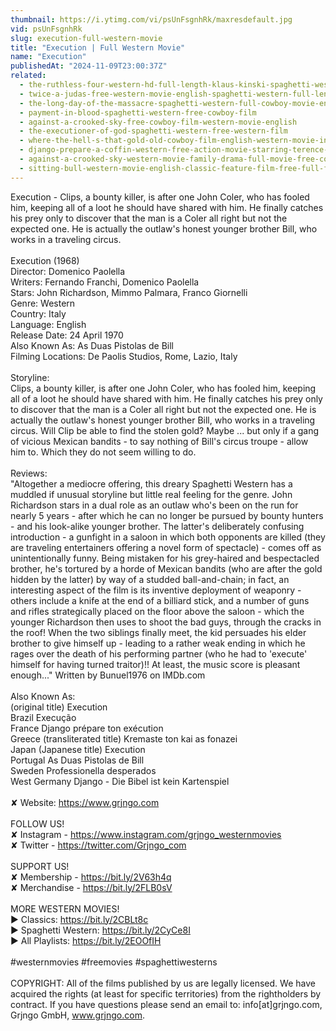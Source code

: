 ```yaml
---
thumbnail: https://i.ytimg.com/vi/psUnFsgnhRk/maxresdefault.jpg
vid: psUnFsgnhRk
slug: execution-full-western-movie
title: "Execution | Full Western Movie"
name: "Execution"
publishedAt: "2024-11-09T23:00:37Z"
related:
  - the-ruthless-four-western-hd-full-length-klaus-kinski-spaghetti-western-full-movie
  - twice-a-judas-free-western-movie-english-spaghetti-western-full-length
  - the-long-day-of-the-massacre-spaghetti-western-full-cowboy-movie-english-wild-west
  - payment-in-blood-spaghetti-western-free-cowboy-film
  - against-a-crooked-sky-free-cowboy-film-western-movie-english
  - the-executioner-of-god-spaghetti-western-free-western-film
  - where-the-hell-s-that-gold-old-cowboy-film-english-western-movie-in-full-length
  - django-prepare-a-coffin-western-free-action-movie-starring-terence-hill-full-cowboy-film
  - against-a-crooked-sky-western-movie-family-drama-full-movie-free-cowboy-film-free-movie
  - sitting-bull-western-movie-english-classic-feature-film-free-full-flick-free-western-movies
---
```


Execution - Clips, a bounty killer, is after one John Coler, who has fooled him, keeping all of a loot he should have shared with him. He finally catches his prey only to discover that the man is a Coler all right but not the expected one. He is actually the outlaw's honest younger brother Bill, who works in a traveling circus.<br />
<br />
Execution (1968)<br />
Director: Domenico Paolella<br />
Writers: Fernando Franchi, Domenico Paolella <br />
Stars: John Richardson, Mimmo Palmara, Franco Giornelli<br />
Genre: Western <br />
Country: Italy<br />
Language: English<br />
Release Date: 24 April 1970  <br />
Also Known As: As Duas Pistolas de Bill <br />
Filming Locations: De Paolis Studios, Rome, Lazio, Italy<br />
<br />
Storyline:<br />
Clips, a bounty killer, is after one John Coler, who has fooled him, keeping all of a loot he should have shared with him. He finally catches his prey only to discover that the man is a Coler all right but not the expected one. He is actually the outlaw's honest younger brother Bill, who works in a traveling circus. Will Clip be able to find the stolen gold? Maybe ... but only if a gang of vicious Mexican bandits - to say nothing of Bill's circus troupe - allow him to. Which they do not seem willing to do.<br />
<br />
Reviews:<br />
"Altogether a mediocre offering, this dreary Spaghetti Western has a muddled if unusual storyline but little real feeling for the genre. John Richardson stars in a dual role as an outlaw who's been on the run for nearly 5 years - after which he can no longer be pursued by bounty hunters - and his look-alike younger brother. The latter's deliberately confusing introduction - a gunfight in a saloon in which both opponents are killed (they are traveling entertainers offering a novel form of spectacle) - comes off as unintentionally funny. Being mistaken for his grey-haired and bespectacled brother, he's tortured by a horde of Mexican bandits (who are after the gold hidden by the latter) by way of a studded ball-and-chain; in fact, an interesting aspect of the film is its inventive deployment of weaponry - others include a knife at the end of a billiard stick, and a number of guns and rifles strategically placed on the floor above the saloon - which the younger Richardson then uses to shoot the bad guys, through the cracks in the roof! When the two siblings finally meet, the kid persuades his elder brother to give himself up - leading to a rather weak ending in which he rages over the death of his performing partner (who he had to 'execute' himself for having turned traitor)!! At least, the music score is pleasant enough..." Written by Bunuel1976 on IMDb.com <br />
<br />
Also Known As: <br />
(original title) Execution<br />
Brazil Execução<br />
France Django prépare ton exécution<br />
Greece (transliterated title) Kremaste ton kai as fonazei<br />
Japan (Japanese title) Execution<br />
Portugal As Duas Pistolas de Bill<br />
Sweden Professionella desperados<br />
West Germany Django - Die Bibel ist kein Kartenspiel<br />
<br />
✘ Website: https://www.grjngo.com<br />
<br />
FOLLOW US!<br />
✘ Instagram - https://www.instagram.com/grjngo_westernmovies<br />
✘ Twitter - https://twitter.com/Grjngo_com<br />
<br />
SUPPORT US!<br />
✘ Membership - https://bit.ly/2V63h4q<br />
✘ Merchandise - https://bit.ly/2FLB0sV<br />
<br />
MORE WESTERN MOVIES! <br />
► Classics: https://bit.ly/2CBLt8c <br />
► Spaghetti Western: https://bit.ly/2CyCe8I <br />
► All Playlists: https://bit.ly/2EOOfIH <br />
<br />
#westernmovies #freemovies #spaghettiwesterns<br />
<br />
COPYRIGHT: All of the films published by us are legally licensed. We have acquired the rights (at least for specific territories) from the rightholders by contract. If you have questions please send an email to: info[at]grjngo.com, Grjngo GmbH, www.grjngo.com.